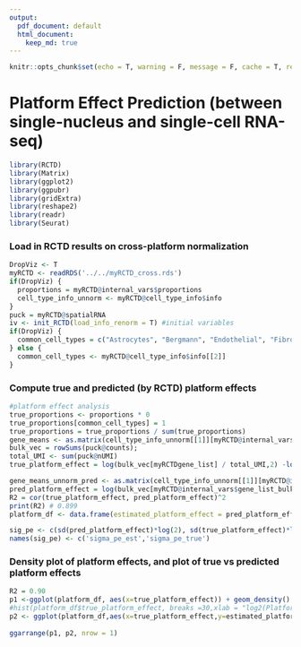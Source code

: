 ```yaml
---
output:  
  pdf_document: default
  html_document:
    keep_md: true
---
```


```r
knitr::opts_chunk$set(echo = T, warning = F, message = F, cache = T, results = 'hide')
```

# Platform Effect Prediction (between single-nucleus and single-cell RNA-seq)

```r
library(RCTD)
library(Matrix)
library(ggplot2)
library(ggpubr)
library(gridExtra)
library(reshape2)
library(readr)
library(Seurat)
```

### Load in RCTD results on cross-platform normalization

```r
DropViz <- T
myRCTD <- readRDS('../../myRCTD_cross.rds')
if(DropViz) {
  proportions = myRCTD@internal_vars$proportions
  cell_type_info_unnorm <- myRCTD@cell_type_info$info
}
puck = myRCTD@spatialRNA
iv <- init_RCTD(load_info_renorm = T) #initial variables
if(DropViz) {
  common_cell_types = c("Astrocytes", "Bergmann", "Endothelial", "Fibroblast", "Golgi", "Granule", "MLI1", "MLI2", "Oligodendrocytes", "Polydendrocytes", "Purkinje", "UBCs")
} else {
  common_cell_types <- myRCTD@cell_type_info$info[[2]]
}
```

### Compute true and predicted (by RCTD) platform effects

```r
#platform effect analysis
true_proportions <- proportions * 0
true_proportions[common_cell_types] = 1
true_proportions = true_proportions / sum(true_proportions)
gene_means <- as.matrix(cell_type_info_unnorm[[1]][myRCTD@internal_vars$gene_list_bulk,]) %*% true_proportions
bulk_vec = rowSums(puck@counts);
total_UMI <- sum(puck@nUMI)
true_platform_effect = log(bulk_vec[myRCTDgene_list] / total_UMI,2) -log(gene_means,2)

gene_means_unnorm_pred <- as.matrix(cell_type_info_unnorm[[1]][myRCTD@internal_vars$gene_list_bulk,]) %*% proportions / sum(proportions)
pred_platform_effect = log(bulk_vec[myRCTD@internal_vars$gene_list_bulk] / total_UMI,2) -log(gene_means_unnorm_pred,2)
R2 = cor(true_platform_effect, pred_platform_effect)^2
print(R2) # 0.899
platform_df <- data.frame(estimated_platform_effect = pred_platform_effect,true_platform_effect=true_platform_effect)

sig_pe <- c(sd(pred_platform_effect)*log(2), sd(true_platform_effect)*log(2))
names(sig_pe) <- c('sigma_pe_est','sigma_pe_true')
```

### Density plot of platform effects, and plot of true vs predicted platform effects

```r
R2 = 0.90
p1 <-ggplot(platform_df, aes(x=true_platform_effect)) + geom_density() + theme_classic() + xlab('Log Ratio of Gene Expression by Platform')+ylab('Density of Genes') + scale_x_continuous(breaks = c(-5,0,5), limits = c(-8,5)) + scale_y_continuous(breaks = c(0,.1,.2))
#hist(platform_df$true_platform_effect, breaks =30,xlab = "log2(Platform Effect)", main = "Measured Platform effects between dropviz and 10x")
p2 <- ggplot(platform_df,aes(x=true_platform_effect,y=estimated_platform_effect)) + geom_point(alpha = 0.1, size=0.75) + geom_line(aes(x=true_platform_effect,y=true_platform_effect)) + theme_classic() + xlab('Measured Platform Effect with Known Cell Types') + ylab('Estimated Platform Effect of RCTD with Unknown Cell Types') + theme(axis.text=element_text(size=8),axis.title=element_text(size=9))
  
ggarrange(p1, p2, nrow = 1)
```
